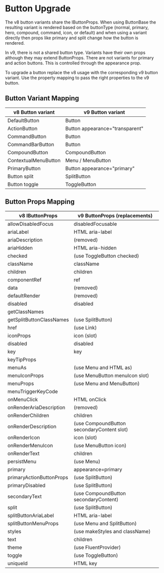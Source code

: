 
<Meta title="Concepts/Upgrading/from v8/Components/Button Upgrade" />

# Button Upgrade

The v8 button variants share the IButtonProps. When using ButtonBase the resulting variant is rendered based on the buttonType (normal, primary, hero, compound, command, icon, or default) and when using a variant directly then props like primary and split change how the button is rendered.

In v9, there is not a shared button type. Variants have their own props although they may extend ButtonProps. There are not variants for primary and action buttons. This is controlled through the appearance prop.

To upgrade a button replace the v8 usage with the corresponding v9 button variant. Use the property mapping to pass the right properties to the v9 button.

## Button Variant Mapping

| v8 Button variant    | v9 Button variant               |
| -------------------- | ------------------------------- |
| DefaultButton        | Button                          |
| ActionButton         | Button appearance="transparent" |
| CommandButton        | Button                          |
| CommandBarButton     | Button                          |
| CompoundButton       | CompoundButton                  |
| ContextualMenuButton | Menu / MenuButton               |
| PrimaryButton        | Button appearance="primary"     |
| Button split         | SplitButton                     |
| Button toggle        | ToggleButton                    |

## Button Props Mapping

| v8 IButtonProps          | v9 ButtonProps (replacements)              |
| ------------------------ | ------------------------------------------ |
| allowDisabledFocus       | disabledFocusable                          |
| ariaLabel                | HTML aria-label                            |
| ariaDescription          | (removed)                                  |
| ariaHidden               | HTML aria-hidden                           |
| checked                  | (use ToggleButton checked)                 |
| className                | className                                  |
| children                 | children                                   |
| componentRef             | ref                                        |
| data                     | (removed)                                  |
| defaultRender            | (removed)                                  |
| disabled                 | disabled                                   |
| getClassNames            |                                            |
| getSplitButtonClassNames | (use SplitButton)                          |
| href                     | (use Link)                                 |
| iconProps                | icon (slot)                                |
| disabled                 | disabled                                   |
| key                      | key                                        |
| keyTipProps              |                                            |
| menuAs                   | (use Menu and HTML as)                     |
| menuIconProps            | (use MenuButton menuIcon slot)             |
| menuProps                | (use Menu and MenuButton)                  |
| menuTriggerKeyCode       |                                            |
| onMenuClick              | HTML onClick                               |
| onRenderAriaDescription  | (removed)                                  |
| onRenderChildren         | children                                   |
| onRenderDescription      | (use CompoundButton secondaryContent slot) |
| onRenderIcon             | icon (slot)                                |
| onRenderMenuIcon         | (use MenuButton icon)                      |
| onRenderText             | children                                   |
| persistMenu              | (use Menu)                                 |
| primary                  | appearance=primary                         |
| primaryActionButtonProps | (use SplitButton)                          |
| primaryDisabled          | (use SplitButton)                          |
| secondaryText            | (use CompoundButton secondaryContent)      |
| split                    | (use SplitButton)                          |
| splitButtonAriaLabel     | HTML aria-label                            |
| splitButtonMenuProps     | (use Menu and SplitButton)                 |
| styles                   | (use makeStyles and className)             |
| text                     | children                                   |
| theme                    | (use FluentProvider)                       |
| toggle                   | (use ToggleButton)                         |
| uniqueId                 | HTML key                                   |
